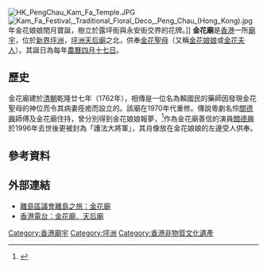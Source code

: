 {{Coord|22.28591|114.03823|display=title}}
[[File:HK_PengChau_Kam_Fa_Temple.JPG|thumb]]
[[File:Kam_Fa_Festival,_Traditional_Floral_Deco,_Peng_Chau_(Hong_Kong).jpg|thumb]]年金花娘娘閏月寶誕，樹立於露坪街與永安街交界的花牌。]]
'''金花廟'''是[[香港|香港]]一所[[廟宇|廟宇]]，位於[[新界|新界]][[坪洲|坪洲]]，[[坪洲天后廟|坪洲天后廟]]之北，供奉[[金花聖母|金花聖母]]（又稱[[金花娘娘|金花娘娘]]或[[金花夫人|金花夫人]]）。其誕日為每年[[四月十七|農曆四月十七日]]。

==歷史==
金花廟建於[[清朝|清朝]]乾隆廿七年（1762年），相傳是一位名為賴國民的藥師因發現金花聖母的神位而令其病妻痊癒而設立的。該廟在1970年代重修。傳說粵劇名伶[[關德興|關德興]]師傅及金花廟住持，曾分別得到金花娘娘報夢，<ref>{{cite web|title=坪洲金花廟|url=http://www.discoverhongkong.com/tc/see-do/culture-heritage/chinese-temples/golden-flower-shrine.jsp|accessdate=2012-08-08|publisher=Discover Hong Kong|archive-date=2012-11-10|archive-url=https://web.archive.org/web/20121110183045/http://www.discoverhongkong.com/tc/see-do/culture-heritage/chinese-temples/golden-flower-shrine.jsp|dead-url=no}}</ref>作為金花廟善信的演員[[關德興|關德興]]於1996年去世後更被封為「護法大將軍」，其肖像放在金花娘娘的左邊受人供奉。

==參考資料==
{{reflist}}

==外部連結==
*[http://www.islandsdc.gov.hk/index.php?action=sight&did=7&sid=55 離島區議會離島之旅：金花廟]{{dead link|date=2017年12月 |bot=InternetArchiveBot |fix-attempted=yes }}
*[http://www.rthk.org.hk/elearning/ecotour/tour11/route11_point02.htm 香港電台：金花廟．天后廟]{{Wayback|url=http://www.rthk.org.hk/elearning/ecotour/tour11/route11_point02.htm |date=20120402161813 }}

{{HK-buil-stub}}

[[Category:香港廟宇|Category:香港廟宇]]
[[Category:坪洲|Category:坪洲]]
[[Category:香港非物質文化遺產|Category:香港非物質文化遺產]]